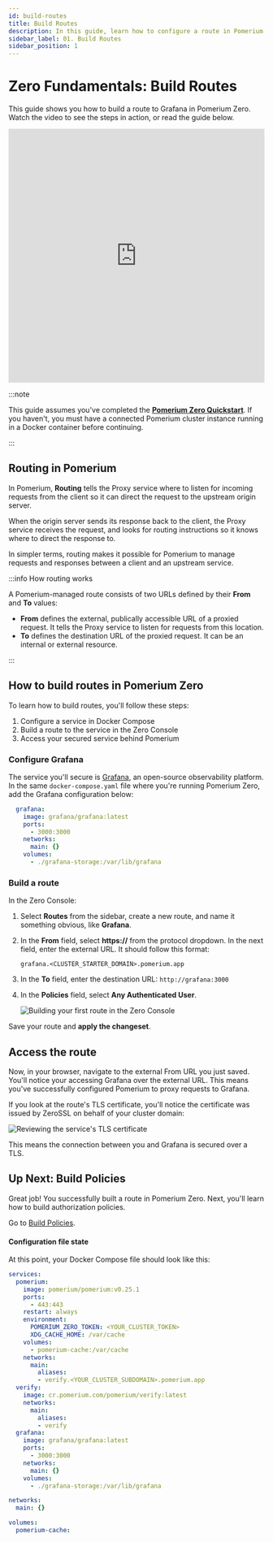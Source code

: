 ```yaml
---
id: build-routes
title: Build Routes
description: In this guide, learn how to configure a route in Pomerium Zero that secures an instance of Grafana.
sidebar_label: 01. Build Routes
sidebar_position: 1
---
```


# Zero Fundamentals: Build Routes

This guide shows you how to build a route to Grafana in Pomerium Zero. Watch the video to see the steps in action, or read the guide below.

<iframe
  width="100%"
  height="500"
  src="https://www.youtube.com/embed/-wAKnj_cY-E?si=t2zvG0q23swfCIQM"
  title="YouTube video player"
  frameborder="0"
  allow="accelerometer; autoplay; clipboard-write; encrypted-media; gyroscope; picture-in-picture; web-share"
  referrerpolicy="strict-origin-when-cross-origin"
  allowfullscreen></iframe>

:::note

This guide assumes you've completed the [**Pomerium Zero Quickstart**](/docs/quickstart). If you haven't, you must have a connected Pomerium cluster instance running in a Docker container before continuing.

:::

## Routing in Pomerium

In Pomerium, **Routing** tells the Proxy service where to listen for incoming requests from the client so it can direct the request to the upstream origin server.

When the origin server sends its response back to the client, the Proxy service receives the request, and looks for routing instructions so it knows where to direct the response to.

In simpler terms, routing makes it possible for Pomerium to manage requests and responses between a client and an upstream service.

:::info How routing works

A Pomerium-managed route consists of two URLs defined by their **From** and **To** values:

- **From** defines the external, publically accessible URL of a proxied request. It tells the Proxy service to listen for requests from this location.
- **To** defines the destination URL of the proxied request. It can be an internal or external resource.

:::

## How to build routes in Pomerium Zero

To learn how to build routes, you'll follow these steps:

1. Configure a service in Docker Compose
1. Build a route to the service in the Zero Console
1. Access your secured service behind Pomerium

### Configure Grafana

The service you'll secure is [Grafana](https://grafana.com/), an open-source observability platform. In the same `docker-compose.yaml` file where you're running Pomerium Zero, add the Grafana configuration below:

```yaml
  grafana:
    image: grafana/grafana:latest
    ports:
      - 3000:3000
    networks:
      main: {}
    volumes:
      - ./grafana-storage:/var/lib/grafana
```

### Build a route

In the Zero Console:

1. Select **Routes** from the sidebar, create a new route, and name it something obvious, like **Grafana**.

1. In the **From** field, select **https://** from the protocol dropdown. In the next field, enter the external URL. It should follow this format:

    `grafana.<CLUSTER_STARTER_DOMAIN>.pomerium.app`
1. In the **To** field, enter the destination URL: `http://grafana:3000`

1. In the **Policies** field, select **Any Authenticated User**.

    ![Building your first route in the Zero Console](./img/routes/pz-courses-first-route.png)

Save your route and **apply the changeset**.

## Access the route

Now, in your browser, navigate to the external From URL you just saved. You'll notice your accessing Grafana over the external URL. This means you've successfully configured Pomerium to proxy requests to Grafana.

If you look at the route's TLS certificate, you'll notice the certificate was issued by ZeroSSL on behalf of your cluster domain:

![Reviewing the service's TLS certificate](./img/routes/pz-courses-route-details.png)

This means the connection between you and Grafana is secured over a TLS.

## Up Next: Build Policies

Great job! You successfully built a route in Pomerium Zero. Next, you'll learn how to build authorization policies.

Go to [Build Policies](/docs/courses/zero-fundamentals/build-policies).


#### Configuration file state

At this point, your Docker Compose file should look like this:

```yaml title="docker-compose.yaml"
services:
  pomerium:
    image: pomerium/pomerium:v0.25.1
    ports:
      - 443:443
    restart: always
    environment:
      POMERIUM_ZERO_TOKEN: <YOUR_CLUSTER_TOKEN>
      XDG_CACHE_HOME: /var/cache
    volumes:
      - pomerium-cache:/var/cache
    networks:
      main:
        aliases:
        - verify.<YOUR_CLUSTER_SUBDOMAIN>.pomerium.app
  verify:
    image: cr.pomerium.com/pomerium/verify:latest
    networks:
      main:
        aliases:
        - verify
  grafana:
    image: grafana/grafana:latest
    ports:
      - 3000:3000
    networks:
      main: {}
    volumes:
      - ./grafana-storage:/var/lib/grafana

networks:
  main: {}

volumes:
  pomerium-cache:
```

